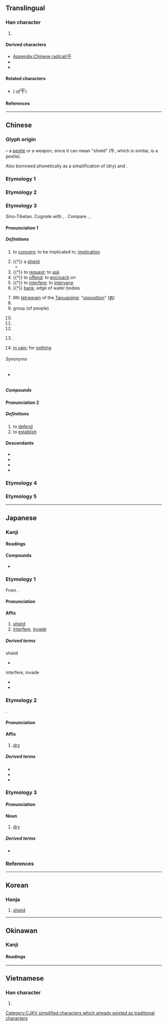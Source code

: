 {{also|乾|幹|于|午|千|半|榦}}
{{character info}}
{{character info|⼲}}
==Translingual==
{{stroke order|strokes=3}}
{{stroke order|type=animate}}

===Han character===
{{Han char|rn=51|rad=干|as=00|sn=3|four=10400|canj=MJ|ids=⿱一十}}

# {{mul-shuowen radical-def|47}}

====Derived characters====
* [[Appendix:Chinese radical/干]]
* {{l|mul|[[仠]], [[𭆺]], [[奸]], [[𡯋]], [[屽]], [[𢁗]], [[㢨]], [[忓]], [[扞]], [[汗]], [[犴]], [[𨸗]], [[迀]], [[旰]], [[杆]], [[㶥]], [[㸩]], [[𭕍]], [[玕]], [[肝]], [[𤮽]], [[𤰟]], [[𤽂]], [[皯]], [[盰]], [[矸]], [[𥘏]], [[秆]], [[衦]], [[𥾍]], [[𦏹]], [[虷]], [[姧]], [[訐]]([[讦]]), [[豻]], [[赶]], [[𧿂]], [[軒]]([[轩]]), [[酐]], [[𭀧]], [[𡱭]], [[釬]]([[𬬧]]), [[𩈅]], [[靬]], [[𩎒]]([[𬰱]]), [[飦]]([[𫗞]]), [[𭒋]], [[馯]]([[𫘛]]), [[骭]], [[𩵟]], [[𩾝]], [[𪌃]], [[䵟]], [[𪔆]], [[𬏎]], [[鼾]], [[𪗙]]}} <!-- Characters not found under Radical Index for 干 -->
* {{l|mul|[[刊]], [[邗]], [[攼]], [[𤿊]], [[𧰪]], [[䧲]], [[頇]]([[顸]]), [[鳱]], [[𪚒]], [[𪚟]], [[𫢉]], [[𠣍]], [[厈]], [[𡵃]], [[𢇛]], [[芉]], [[旱]], [[𣬂]], [[𤰠]], [[𤴲]], [[癷]], [[𥝝]], [[𥤱]], [[𢦡]], [[䍐]], [[䍑]], [[𦉻]], [[竿]], [[罕]], [[閈]]([[闬]]), [[𩂀]], [[𫹯]], [[㶣]], [[𤮻]], [[㿻]], [[𭅖]], [[衎]], [[哶]], [[𢒑]], [[䖫]], [[𢿂]]}} <!-- Characters not found under Radical Index for 干 -->

====Related characters====
* {{l|mul|[[乾]], [[幹]]}} ''({{w|Traditional Chinese|Traditional forms}} of ''<big>干</big>)

====References====
{{Han ref|kx=0339.010|dkj=09165|dj=0645.220|hdz=10405.050|uh=5E72}}

[[Category:CJKV simplified characters which already existed as traditional characters]]

----

==Chinese==

===Glyph origin===
{{Han etym}}
{{liushu|p}} – a [[pestle]] or a weapon, since it can mean "shield" (午, which is similar, is a pestle).

Also borrowed phonetically as a simplification of {{zh-l|*乾}} (dry) and {{zh-l|*幹}}.

===Etymology 1===
{{zh-see|乾|sv}}

===Etymology 2===
{{zh-see|幹}}

===Etymology 3===
{{zh-forms|alt=𬼽}}

Sino-Tibetan. Cognate with {{och-l|扞|to shield; to protect}}, {{och-l|閈|gate}}. Compare {{cog|bo|འགལ||to go against, to violate, to contradict}}, {{cog|my|ကာ||shield; to shield; to block}}.

====Pronunciation 1====
{{zh-pron
|m=gān
|m-s=
|c=gon1
|c-t=
|g=
|h=pfs=kôn
|j=gan1
|mb=gúing
|md=găng
|mn=kan
|mn-t=gang1
|w=1koe
|x=
|mc=y
|oc=y
|cat=n,a,v,adv,cls,pn
}}

=====Definitions=====
{{zh-hanzi}}

# to [[concern]]; to be implicated in; [[implication]]
#: {{zh-x|這 事 與 我 無 '''干'''{gān}。|It has nothing '''to do''' with me.}}
# {{†}} a [[shield]]
#* {{zh-x|^形天 與 帝 至 此 （奇{jī} 肱 之 國） 爭 神，帝 斷 其 首，葬 之 長羊 之 山。乃 以 乳 為{wéi} 目，以 臍 為{wéi} 口，操 '''干''' 戚 以 舞。|When Xingtian fought with the Supreme Deity there (the land of people with odd/uneven upper-arms), the Supreme Deity decapitated him and buried his head at Changyang Mountain. [But Xingtian's] nipples became his eyes, his belly button became his mouth and the thrusting of his '''shield''' and battle-axe became his dance.|ref=Shanhaijing}}
# {{†}} to [[request]]; to [[ask]]
# {{†}} to [[offend]]; to [[encroach]] on
# {{†}} to [[interfere]]; to [[intervene]]
# {{†}} [[bank]]; edge of water bodies
#: {{zh-x|江干}}
#: {{zh-x|河干|river '''bank'''}}
# 8th [[tetragram]] of the [[Taixuanjing]]; "[[opposition]]" ([[𝌍]])
# {{zh-short|天干|[[heavenly stem]]}}
# group (of people)
#: {{zh-x|一 干 人}}
# {{zh-alt-form|乾|dry}}
# {{zh-alt-form|澗|brook; stream}}
# {{zh-alt-form|矸|rock}}
# {{surname|zh|nodot=1}}.
# {{lb|zh|Mainland China|_|Hokkien}} [[in vain]]; for [[nothing]]

======Synonyms======
* {{s|in vain}} {{zh-l|白}}

=====Compounds=====
{{zh-der|干犯:to encroach on|干戈:weapons of war|干支:the Heavenly Stems and Earthly Branches|干連:implication|干擾:to interfere|干擾素:interferon|干涉:to intervene|干涉現象:interference|干係:implication|干預:to intervene|干與:to intervene|干云蔽日:tall trees covering the sun|干證:witness|一干|不干|不氣干|不相干|不肯干休|丹干|何干|俠氣干雲|倒持干戈|倒置干戈|倒載干戈|刺干|加拉干達|動干戈|十干|善罷干休|大動干戈|天干|天干地支|奉干|射干|干仕|干伏|干休|干卿何事|干卿底事|干名犯義|干名采譽|干呆|干城|干寶|干將|干將莫邪|干惹|干戈載戢|干戚|干政|干旄|干時|干櫓|干求|干澤|干瀆|干礙|干祿|干紀|干累|干結|干罰|干罷|干羽|干請|干謁|干證人|干譽|干貝|干進|干雲|干雲蔽日|干青雲|干鳥|干鳥氣|干黷|德干高原|擔干係|擔干紀|斯干|日干|更待干罷|朱干玉戚|東干|染干|欄干|比干|毫不相干|江干|沽名干譽|烏干達|無干|白干|相干|矯情干譽|義氣干霄|耽干繫|若干|莫干山|豆干|豆腐干|豪氣干雲|邪不干正|長干巷|長干曲|闌干|陰干|非意相干|塔克拉瑪干|干焦:kan-na;Min Nan|布干維爾|鐵干里克|薩利吉勒干南庫勒|蘭干|塔什庫爾干|干樂:kan-lo̍k;Min Nan|冇相干;Cantontese|無相干;Teochew, Hainanese}}

====Pronunciation 2====
{{zh-pron
|m=gàn
|cat=v
}}

=====Definitions=====
{{zh-hanzi}}

# to [[defend]]
# to [[establish]]

====Descendants====
* {{desc|lo|ກັນ|bor=1}}
* {{desc|shn|ၵၼ်|bor=1}}
* {{desc|blt|ꪀꪽ|bor=1}}
* {{desc|th|กัน|bor=1}}

===Etymology 4===
{{zh-see|豻|v}}

===Etymology 5===
{{zh-see|贛|ss}}

{{zh-cat|Beginning|Elementary}}

----

==Japanese==

===Kanji===
{{ja-kanji|grade=6|rs=干00}}

====Readings====
{{ja-readings
|goon=かん
|kanon=かん
|kun=ほ-す, ひ-る, たて-, おか-す
}}

====Compounds====
* {{ja-r|干%城|たて%き}}

===Etymology 1===
{{ja-kanjitab|かん|yomi=on}}
From {{der|ja|ltc|sort=かん|-}} {{ltc-l|干}}.

====Pronunciation====
{{ja-pron|かん|y=on}}

====Affix====
{{ja-pos|affix|かん}}

# [[shield]]
# [[interfere]], [[invade]]

=====Derived terms=====
; shield
* {{ja-r|干%戈|かん%か}}
; interfere, invade
* {{ja-r|干%渉|かん%しょう}}
* {{ja-r|干%犯|かん%ぱん}}

===Etymology 2===
{{ja-kanjitab|かん|yomi=on|alt=旱}}

{{ja-daiyouji|干|旱}}.

====Pronunciation====
{{ja-pron|かん|y=on}}

====Affix====
{{ja-pos|affix|かん}}
# [[dry]]

=====Derived terms=====
* {{ja-r|干%害|かん%がい}}
* {{ja-r|干%天|かん%てん}}
* {{ja-r|干%魃|かん%ばつ}}

===Etymology 3===
{{ja-kanjitab|ひ|yomi=on|alt=乾}}

====Pronunciation====
{{ja-pron|ひ|acc=1|acc_ref=DJR|y=on}}

====Noun====
{{ja-noun|ひ}}

# {{lb|ja|prefixed to nouns}} [[dry]]

=====Derived terms=====
* {{ja-r|干%物|ひ%もの}}

===References===
<references/>

----

==Korean==

===Hanja===
{{ko-hanja|방패|간}}

# [[shield]]

----

==Okinawan==

===Kanji===
{{ryu-kanji}}

====Readings====
{{ryu-readings
|kun=ふ-すん
}}

----

==Vietnamese==

===Han character===
{{vi-readings|rs=干00
|hanviet=can
|nom=can, càn, cán, cơn
}}

# {{rfdef|vi|sort=干00}}

[[Category:CJKV radicals| ]]